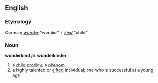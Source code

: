 == English ==
=== Etymology ===
German; ''[[wunder]]'' "wonder" + ''[[kind]]'' "child"

=== Noun ===
'''wunderkind''' ''pl.'' '''wunderkinder'''
# a [[child]] [[prodigy]]; a [[phenom]]
# a highly talented or [[gifted]] individual; one who is successful at a young age